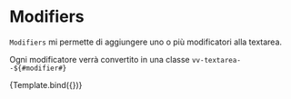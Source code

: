 

<Meta title="Components/Textarea/Props/Modifiers" component={VvTextarea} />

# Modifiers

`Modifiers` mi permette di aggiungere uno o più modificatori alla textarea.

Ogni modificatore verrà convertito in una classe `vv-textarea--${#modifier#}`

<Canvas>
	<Story
		name="Modifiers"
		args={{
			name: 'textarea-modifiers',
			modifiers: ['variante-1', 'variante-2']
		}}>
		{Template.bind({})}
	</Story>
</Canvas>
